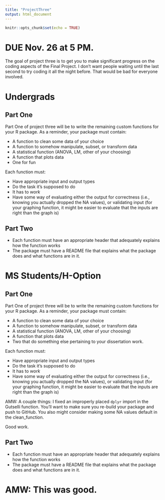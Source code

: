 ```yaml
---
title: "ProjectThree"
output: html_document
---
```


```r
knitr::opts_chunk$set(echo = TRUE)
```
# DUE Nov. 26 at 5 PM.

The goal of project three is to get you to make significant progress on the coding aspects of the Final Project. I don't want people waiting until the last second to try coding it all the night before. That would be bad for everyone involved.

# Undergrads

## Part One

Part One of project three will be to write the remaining custom functions for your R package. As a reminder, your package must contain:

+ A function to clean some data of your choice
+ A function to somehow manipulate, subset, or transform data
+ A statistical function (ANOVA, LM, other of your choosing)
+ A function that plots data
+ One for fun


Each function must: 
 
+ Have appropriate input and output types
+ Do the task it's supposed to do
+ It has to *work*
+ Have some way of evaluating either the output for correctness (i.e., knowing you actually dropped the NA values), or validating input (for your graphing function, it might be easier to evaluate that the inputs are right than the graph is)


## Part Two

+ Each function must have an appropriate header that adequately explains how the function works
+ The package must have a README file that explains what the package does and what functions are in it.

# MS Students/H-Option

## Part One

Part One of project three will be to write the remaining custom functions for your R package. As a reminder, your package must contain:

+ A function to clean some data of your choice
+ A function to somehow manipulate, subset, or transform data
+ A statistical function (ANOVA, LM, other of your choosing)
+ A function that plots data
+ Two that do something else pertaining to your dissertation work.

Each function must: 
 
+ Have appropriate input and output types
+ Do the task it's supposed to do
+ It has to *work*
+ Have some way of evaluating either the output for correctness (i.e., knowing you actually dropped the NA values), or validating input (for your graphing function, it might be easier to evaluate that the inputs are right than the graph is)


AMW: A couple things: I fixed an improperly placed `dplyr` import in the Gutselli function. You'll want to make sure you re-build your package and push to GitHub. You also might consider making some NA values default in the clean_function. 

Good work. 

## Part Two

+ Each function must have an appropriate header that adequately explains how the function works
+ The package must have a README file that explains what the package does and what functions are in it.

# AMW: This was good. 
